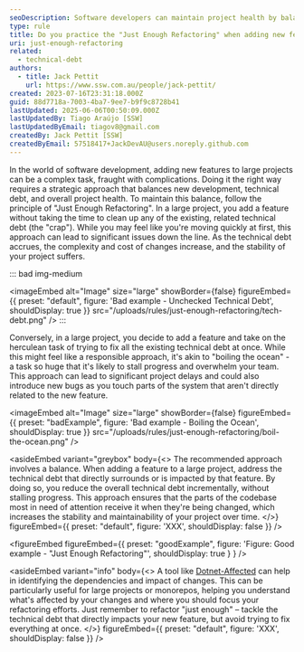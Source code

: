 ```yaml
---
seoDescription: Software developers can maintain project health by balancing new development and technical debt using the "Just Enough Refactoring" principle, reducing complexity and costs.
type: rule
title: Do you practice the "Just Enough Refactoring" when adding new features?
uri: just-enough-refactoring
related:
  - technical-debt
authors:
  - title: Jack Pettit
    url: https://www.ssw.com.au/people/jack-pettit/
created: 2023-07-16T23:31:18.000Z
guid: 88d7718a-7003-4ba7-9ee7-b9f9c8728b41
lastUpdated: 2025-06-06T00:50:09.000Z
lastUpdatedBy: Tiago Araújo [SSW]
lastUpdatedByEmail: tiagov8@gmail.com
createdBy: Jack Pettit [SSW]
createdByEmail: 57518417+JackDevAU@users.noreply.github.com
---
```


In the world of software development, adding new features to large projects can be a complex task, fraught with complications. Doing it the right way requires a strategic approach that balances new development, technical debt, and overall project health. To maintain this balance, follow the principle of "Just Enough Refactoring".
In a large project, you add a feature without taking the time to clean up any of the existing, related technical debt (the "crap"). While you may feel like you're moving quickly at first, this approach can lead to significant issues down the line. As the technical debt accrues, the complexity and cost of changes increase, and the stability of your project suffers.

::: bad img-medium

<imageEmbed
  alt="Image"
  size="large"
  showBorder={false}
  figureEmbed={{
    preset: "default",
    figure: 'Bad example - Unchecked Technical Debt',
    shouldDisplay: true
  }}
  src="/uploads/rules/just-enough-refactoring/tech-debt.png"
/>
:::

Conversely, in a large project, you decide to add a feature and take on the herculean task of trying to fix all the existing technical debt at once. While this might feel like a responsible approach, it's akin to "boiling the ocean" - a task so huge that it's likely to stall progress and overwhelm your team. This approach can lead to significant project delays and could also introduce new bugs as you touch parts of the system that aren't directly related to the new feature.

<imageEmbed
  alt="Image"
  size="large"
  showBorder={false}
  figureEmbed={{
    preset: "badExample",
    figure: 'Bad example - Boiling the Ocean',
    shouldDisplay: true
  }}
  src="/uploads/rules/just-enough-refactoring/boil-the-ocean.png"
/>

<asideEmbed
  variant="greybox"
  body={<>
    The recommended approach involves a balance. When adding a feature to a large project, address the technical debt that directly surrounds or is impacted by that feature. By doing so, you reduce the overall technical debt incrementally, without stalling progress. This approach ensures that the parts of the codebase most in need of attention receive it when they're being changed, which increases the stability and maintainability of your project over time.
  </>}
  figureEmbed={{
    preset: "default",
    figure: 'XXX',
    shouldDisplay: false
  }}
/>

<figureEmbed figureEmbed={{
  preset: "goodExample",
  figure: 'Figure: Good example - "Just Enough Refactoring"',
  shouldDisplay: true
} } />


<asideEmbed
  variant="info"
  body={<>
    A tool like [Dotnet-Affected](https://github.com/leonardochaia/dotnet-affected) can help in identifying the dependencies and impact of changes. This can be particularly useful for large projects or monorepos, helping you understand what's affected by your changes and where you should focus your refactoring efforts. Just remember to refactor "just enough" – tackle the technical debt that directly impacts your new feature, but avoid trying to fix everything at once.
  </>}
  figureEmbed={{
    preset: "default",
    figure: 'XXX',
    shouldDisplay: false
  }}
/>
